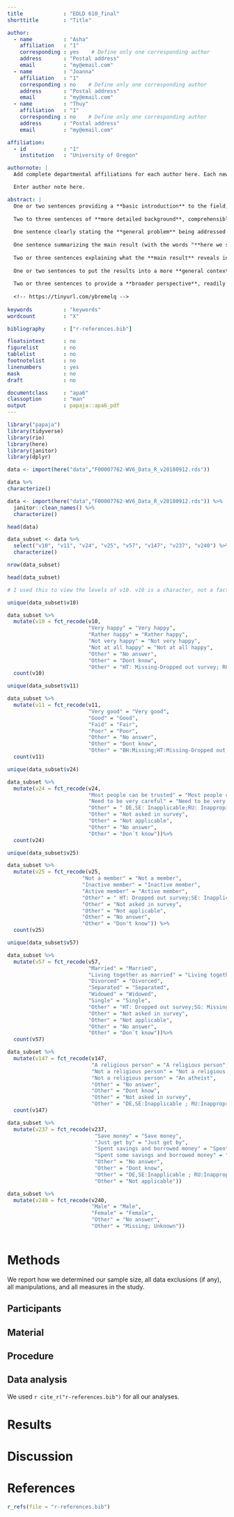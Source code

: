 ```yaml
---
title             : "EDLD 610_final"
shorttitle        : "Title"

author: 
  - name          : "Asha"
    affiliation   : "1"
    corresponding : yes    # Define only one corresponding author
    address       : "Postal address"
    email         : "my@email.com"
  - name          : "Joanna"
    affiliation   : "1"
    corresponding : no    # Define only one corresponding author
    address       : "Postal address"
    email         : "my@email.com"
  - name          : "Thuy"
    affiliation   : "1"
    corresponding : no    # Define only one corresponding author
    address       : "Postal address"
    email         : "my@email.com"

affiliation:
  - id            : "1"
    institution   : "University of Oregon"

authornote: |
  Add complete departmental affiliations for each author here. Each new line herein must be indented, like this line.

  Enter author note here.

abstract: |
  One or two sentences providing a **basic introduction** to the field,  comprehensible to a scientist in any discipline.
  
  Two to three sentences of **more detailed background**, comprehensible  to scientists in related disciplines.
  
  One sentence clearly stating the **general problem** being addressed by  this particular study.
  
  One sentence summarizing the main result (with the words "**here we show**" or their equivalent).
  
  Two or three sentences explaining what the **main result** reveals in direct comparison to what was thought to be the case previously, or how the  main result adds to previous knowledge.
  
  One or two sentences to put the results into a more **general context**.
  
  Two or three sentences to provide a **broader perspective**, readily comprehensible to a scientist in any discipline.
  
  <!-- https://tinyurl.com/ybremelq -->
  
keywords          : "keywords"
wordcount         : "X"

bibliography      : ["r-references.bib"]

floatsintext      : no
figurelist        : no
tablelist         : no
footnotelist      : no
linenumbers       : yes
mask              : no
draft             : no

documentclass     : "apa6"
classoption       : "man"
output            : papaja::apa6_pdf
---
```


```r
library("papaja")
library(tidyverse)
library(rio)
library(here)
library(janitor)
library(dplyr)

```

```r

data <- import(here("data","F00007762-WV6_Data_R_v20180912.rds"))

data %>% 
characterize()

data <- import(here("data","F00007762-WV6_Data_R_v20180912.rds")) %>%
  janitor::clean_names() %>%
  characterize()

head(data)


```

```r

data_subset <- data %>%
  select("v10", "v11", "v24", "v25", "v57", "v147", "v237", "v240") %>% 
  characterize()

nrow(data_subset)

head(data_subset)

```

```r

# I used this to view the levels of v10. v10 is a character, not a factor, so need to use unique rather than levels function. I used this to get the exact spelling of the levels in order to collapse them. 

unique(data_subset$v10)

data_subset %>%
  mutate(v10 = fct_recode(v10,
                          "Very happy" = "Very happy",
                          "Rather happy" = "Rather happy",
                          "Not very happy" = "Not very happy",
                          "Not at all happy" = "Not at all happy",
                          "Other" = "No answer",
                          "Other" = "Dont know", 
                          "Other" = "HT: Missing-Dropped out survey; RU: Inappropriate response{Inappropriate}")) %>%
  count(v10)


```


```r

unique(data_subset$v11)

data_subset %>%
  mutate(v11 = fct_recode(v11,
                          "Very good" = "Very good",
                          "Good" = "Good",
                          "Faid" = "Fair",
                          "Poor" = "Poor",
                          "Other" = "No answer",
                          "Other" = "Dont know", 
                          "Other" = "BH:Missing;HT:Missing-Dropped out survey; RU:Inappropriate response{Inappropriate}")) %>%
  count(v11)

```
```r
unique(data_subset$v24)

data_subset %>%
  mutate(v24 = fct_recode(v24,
                          "Most people can be trusted" = "Most people can be trusted",
                          "Need to be very careful" = "Need to be very careful",
                          "Other" = " DE,SE: Inapplicable;RU: Inappropiate response;SG:Missing;HT: Dropped out survey",
                          "Other" = "Not asked in survey",
                          "Other" = "Not applicable",
                          "Other" = "No answer",
                          "Other" = "Don´t know"))%>%
  count(v24)


```

```r
unique(data_subset$v25)

data_subset %>%
  mutate(v25 = fct_recode(v25,
                        "Not a member" = "Not a member",
                        "Inactive member" = "Inactive member",
                        "Active member" = "Active member",
                        "Other" = " HT: Dropped out survey;SE: Inapplicable;RU: Inappropriate response",
                        "Other" = "Not asked in survey",
                        "Other" = "Not applicable",
                        "Other" = "No answer",
                        "Other" = "Don't know")) %>%
  count(v25)

```

```r
unique(data_subset$v57)

data_subset %>%
  mutate(v57 = fct_recode(v57,
                          "Married" = "Married",
                          "Living together as married" = "Living together as married",
                          "Divorced" = "Divorced",
                          "Separated" = "Separated",
                          "Widowed" = "Widowed",
                          "Single" = "Single",
                          "Other" = "HT: Dropped out survey;SG: Missing; RU: Inappropriate response",
                          "Other" = "Not asked in survey",
                          "Other" = "Not applicable",
                          "Other" = "No answer",
                          "Other" = "Don´t know"))%>%
  count(v57)

data_subset %>% 
  mutate(v147 = fct_recode(v147, 
                           "A religious person" = "A religious person",
                           "Not a religious person" = "Not a religious person",
                           "Not a religious person" = "An atheist",
                           "Other" = "No answer",
                           "Other" = "Dont know",
                           "Other" = "Not asked in survey",
                           "Other" = "DE,SE:Inapplicable ; RU:Inappropriate response; HT: Dropped out survey{Inappropriate}")) %>% 
  count(v147)

data_subset %>% 
  mutate(v237 = fct_recode(v237,
                            "Save money" = "Save money", 
                            "Just get by" = "Just get by", 
                            "Spent savings and borrowed money" = "Spent savings and borrowed money",
                            "Spent some savings and borrowed money" = "Spent some savings and borrowed money",
                            "Other" = "No answer",
                            "Other" = "Dont know", 
                            "Other" = "DE,SE:Inapplicable ; RU:Inappropriate response; BH: Missing; HT: Dropped out survey{Inappropriate}", 
                            "Other" = "Not applicable"))

data_subset %>% 
  mutate(v240 = fct_recode(v240, 
                           "Male" = "Male", 
                           "Female" = "Female", 
                           "Other" = "No answer", 
                           "Other" = "Missing; Unknown"))



```


# Methods
We report how we determined our sample size, all data exclusions (if any), all manipulations, and all measures in the study. <!-- 21-word solution (Simmons, Nelson & Simonsohn, 2012; retrieved from http://ssrn.com/abstract=2160588) -->

## Participants

## Material

## Procedure

## Data analysis
We used `r cite_r("r-references.bib")` for all our analyses.


# Results

# Discussion


\newpage

# References
```r
r_refs(file = "r-references.bib")
```

\begingroup
\setlength{\parindent}{-0.5in}
\setlength{\leftskip}{0.5in}

<div id = "refs"></div>
\endgroup
